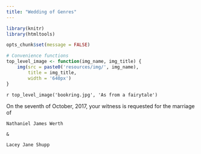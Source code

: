 ```yaml
---
title: "Wedding of Genres"
---
```



```r
library(knitr)
library(htmltools)

opts_chunk$set(message = FALSE)

# Convenience functions
top_level_image <- function(img_name, img_title) {
    img(src = paste0('resources/img/', img_name),
        title = img_title,
        width = '640px')
}
```

`r top_level_image('bookring.jpg', 'As from a fairytale')`

On the seventh of October, 2017, your witness is requested for the marriage of

```block
Nathaniel James Werth

&

Lacey Jane Shupp
```
